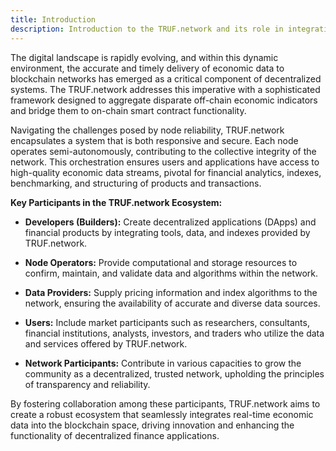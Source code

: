 ---
title: Introduction
description: Introduction to the TRUF.network and its role in integrating real-time economic data into the blockchain ecosystem.
---

The digital landscape is rapidly evolving, and within this dynamic environment, the accurate and timely delivery of economic data to blockchain networks has emerged as a critical component of decentralized systems. The TRUF.network addresses this imperative with a sophisticated framework designed to aggregate disparate off-chain economic indicators and bridge them to on-chain smart contract functionality.

Navigating the challenges posed by node reliability, TRUF.network encapsulates a system that is both responsive and secure. Each node operates semi-autonomously, contributing to the collective integrity of the network. This orchestration ensures users and applications have access to high-quality economic data streams, pivotal for financial analytics, indexes, benchmarking, and structuring of products and transactions.

**Key Participants in the TRUF.network Ecosystem:**

- **Developers (Builders):** Create decentralized applications (DApps) and financial products by integrating tools, data, and indexes provided by TRUF.network.

- **Node Operators:** Provide computational and storage resources to confirm, maintain, and validate data and algorithms within the network.

- **Data Providers:** Supply pricing information and index algorithms to the network, ensuring the availability of accurate and diverse data sources.

- **Users:** Include market participants such as researchers, consultants, financial institutions, analysts, investors, and traders who utilize the data and services offered by TRUF.network.

- **Network Participants:** Contribute in various capacities to grow the community as a decentralized, trusted network, upholding the principles of transparency and reliability.

By fostering collaboration among these participants, TRUF.network aims to create a robust ecosystem that seamlessly integrates real-time economic data into the blockchain space, driving innovation and enhancing the functionality of decentralized finance applications.